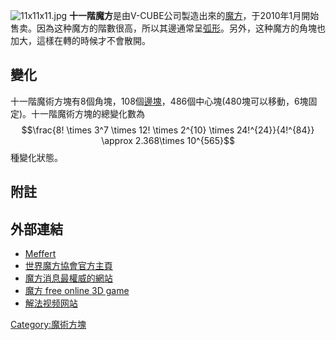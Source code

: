 {{noteTA
|T=zh-hans:十一阶魔方;zh-hk:十一階扭計骰;zh-tw:十一階魔術方塊;
|1=zh-hans:魔方;zh-hk:扭計骰;zh-tw:魔術方塊;
}}
{{Unreferenced|time=2021-10-15T18:56:27+00:00}}
[[File:11x11x11.jpg|thumb]]
'''十一階魔方'''是由V-CUBE公司製造出來的[[魔方|魔方]]，于2010年1月開始售卖。因為这种魔方的階數很高，所以其邊通常呈[[弧|弧形]]。另外，这种魔方的角塊也加大，這樣在轉的時候才不會散開。

== 變化 ==
十一階魔術方塊有8個角塊，108個[[邊_(魔術方塊)|邊塊]]，486個中心塊(480塊可以移動，6塊固定)。十一階魔術方塊的總變化數為:<math>\frac{8! \times 3^7 \times 12! \times 2^{10} \times 24!^{24}}{4!^{84}}  \approx 2.368\times 10^{565}</math>{{noteTag|name=nums|1=完整的數字為 23 682 234 400 695 767 966 826 231 505 400 594 315 650 272 611 769 863 957 887 144 560 988 205 491 444 711 672 917 384 128 865 817 847 070 172 004 650 706 512 866 406 138 424 158 251 854 496 336 055 321 800 272 683 224 530 294 340 264 257 886 039 459 632 552 305 993 804 954 903 935 649 467 019 279 728 914 526 987 481 852 777 371 080 213 873 418 802 656 282 835 310 421 457 169 896 540 180 129 388 199 516 114 613 553 358 212 507 736 686 756 863 069 279 305 198 987 580 171 719 654 840 201 335 900 766 311 373 270 076 936 782 938 227 969 269 966 690 672 295 254 214 841 474 792 802 371 977 744 836 886 472 652 232 851 456 000 000 000 000 000 000 000 000 000 000 000 000 000 000 000 000 000 000 000 000 000 000 000 000 000 000 000 000 000 000 000 000 000。}}種變化狀態。

==附註==
{{noteFoot}}

== 外部連結 ==
* [http://www.mefferts.com/ Meffert]{{Wayback|url=http://www.mefferts.com/ |date=20110927121147 }}
* [http://www.worldcubeassociation.org/ 世界魔方協會官方主頁]{{Wayback|url=http://www.worldcubeassociation.org/ |date=20081217021941 }}
* [http://www.speedcubing.com/ 魔方消息最權威的網站]{{Wayback|url=http://www.speedcubing.com/ |date=20191104032746 }}
* [https://web.archive.org/web/20121105113429/http://szotar-magyar.hu/azsianet/jatek/_mofang.htm 魔方 free online 3D game]
* [http://www.mfblog.org/ 解法视频网站]{{Wayback|url=http://www.mfblog.org/ |date=20110320015451 }}
{{魔術方塊小作品}}
[[Category:魔術方塊|Category:魔術方塊]]
{{魔方}}